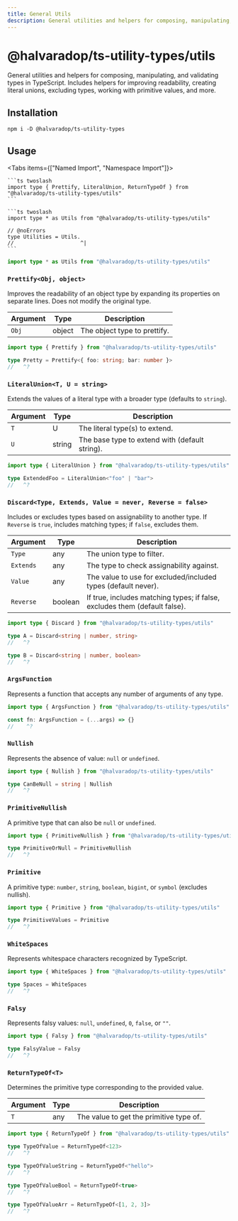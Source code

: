 ```yaml
---
title: General Utils
description: General utilities and helpers for composing, manipulating, and validating types in TypeScript. Includes helpers for improving readability, creating literal unions, excluding types, working with primitive values, and more.
---
```


# @halvaradop/ts-utility-types/utils

General utilities and helpers for composing, manipulating, and validating types in TypeScript. Includes helpers for improving readability, creating literal unions, excluding types, working with primitive values, and more.

## Installation

```npm
npm i -D @halvaradop/ts-utility-types
```

## Usage

<Tabs items={["Named Import", "Namespace Import"]}>
  <Tab value="Named Import">

    ```ts twoslash
    import type { Prettify, LiteralUnion, ReturnTypeOf } from "@halvaradop/ts-utility-types/utils"
    ```

  </Tab>
  <Tab value="Namespace Import">
    
    ```ts twoslash 
    import type * as Utils from "@halvaradop/ts-utility-types/utils" 
    
    // @noErrors
    type Utilities = Utils. 
    //                     ^|
    ```

  </Tab>
</Tabs>

```ts
import type * as Utils from "@halvaradop/ts-utility-types/utils"
```

### `Prettify<Obj, object>`

Improves the readability of an object type by expanding its properties on separate lines. Does not modify the original type.

| Argument | Type   | Description                  |
| -------- | ------ | ---------------------------- |
| `Obj`    | object | The object type to prettify. |

```ts twoslash
import type { Prettify } from "@halvaradop/ts-utility-types/utils"

type Pretty = Prettify<{ foo: string; bar: number }>
//   ^?
```

### `LiteralUnion<T, U = string>`

Extends the values of a literal type with a broader type (defaults to `string`).

| Argument | Type   | Description                                    |
| -------- | ------ | ---------------------------------------------- |
| `T`      | U      | The literal type(s) to extend.                 |
| `U`      | string | The base type to extend with (default string). |

```ts twoslash
import type { LiteralUnion } from "@halvaradop/ts-utility-types/utils"

type ExtendedFoo = LiteralUnion<"foo" | "bar">
//   ^?
```

### `Discard<Type, Extends, Value = never, Reverse = false>`

Includes or excludes types based on assignability to another type. If `Reverse` is `true`, includes matching types; if `false`, excludes them.

| Argument  | Type    | Description                                                                |
| --------- | ------- | -------------------------------------------------------------------------- |
| `Type`    | any     | The union type to filter.                                                  |
| `Extends` | any     | The type to check assignability against.                                   |
| `Value`   | any     | The value to use for excluded/included types (default never).              |
| `Reverse` | boolean | If true, includes matching types; if false, excludes them (default false). |

```ts twoslash
import type { Discard } from "@halvaradop/ts-utility-types/utils"

type A = Discard<string | number, string>
//   ^?

type B = Discard<string | number, boolean>
//   ^?
```

### `ArgsFunction`

Represents a function that accepts any number of arguments of any type.

```ts twoslash
import type { ArgsFunction } from "@halvaradop/ts-utility-types/utils"

const fn: ArgsFunction = (...args) => {}
//    ^?
```

### `Nullish`

Represents the absence of value: `null` or `undefined`.

```ts twoslash
import type { Nullish } from "@halvaradop/ts-utility-types/utils"

type CanBeNull = string | Nullish
//   ^?
```

### `PrimitiveNullish`

A primitive type that can also be `null` or `undefined`.

```ts twoslash
import type { PrimitiveNullish } from "@halvaradop/ts-utility-types/utils"

type PrimitiveOrNull = PrimitiveNullish
//   ^?
```

### `Primitive`

A primitive type: `number`, `string`, `boolean`, `bigint`, or `symbol` (excludes nullish).

```ts twoslash
import type { Primitive } from "@halvaradop/ts-utility-types/utils"

type PrimitiveValues = Primitive
//   ^?
```

### `WhiteSpaces`

Represents whitespace characters recognized by TypeScript.

```ts twoslash
import type { WhiteSpaces } from "@halvaradop/ts-utility-types/utils"

type Spaces = WhiteSpaces
//   ^?
```

### `Falsy`

Represents falsy values: `null`, `undefined`, `0`, `false`, or `""`.

```ts twoslash
import type { Falsy } from "@halvaradop/ts-utility-types/utils"

type FalsyValue = Falsy
//   ^?
```

### `ReturnTypeOf<T>`

Determines the primitive type corresponding to the provided value.

| Argument | Type | Description                             |
| -------- | ---- | --------------------------------------- |
| `T`      | any  | The value to get the primitive type of. |

```ts twoslash
import type { ReturnTypeOf } from "@halvaradop/ts-utility-types/utils"

type TypeOfValue = ReturnTypeOf<123>
//   ^?

type TypeOfValueString = ReturnTypeOf<"hello">
//   ^?

type TypeOfValueBool = ReturnTypeOf<true>
//   ^?

type TypeOfValueArr = ReturnTypeOf<[1, 2, 3]>
//   ^?
```
